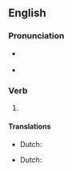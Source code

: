 ==English==

===Pronunciation===
* {{a|US}} {{IPA|/oʊ.vɚ.slɛpt/|lang=en}}
* {{rhymes|ɛpt|lang=en}}

===Verb===
{{head|en|verb form}}

# {{en-past of|oversleep}}

====Translations====
{{trans-top|past tense of oversleep}}
* Dutch: {{t+|nl|versliep}}
{{trans-mid}}
{{trans-bottom}}

{{trans-top|past participle of oversleep}}
* Dutch: {{t+|nl|verslapen}}
{{trans-mid}}
{{trans-bottom}}